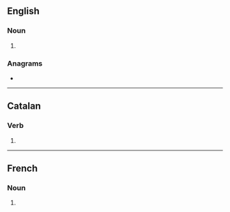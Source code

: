 ==English==

===Noun===
{{head|en|noun plural form}}

# {{plural of|calade|lang=en}}

===Anagrams===
* {{anagrams|en|Salceda|alcades|scalade}}

----

==Catalan==

===Verb===
{{head|ca|verb form}}

# {{ca-verb form of|g=fpl|m=ptc|t=past|calar}}

----

==French==

===Noun===
{{head|fr|noun plural form|g=?}}

# {{plural of|calade|lang=fr}}